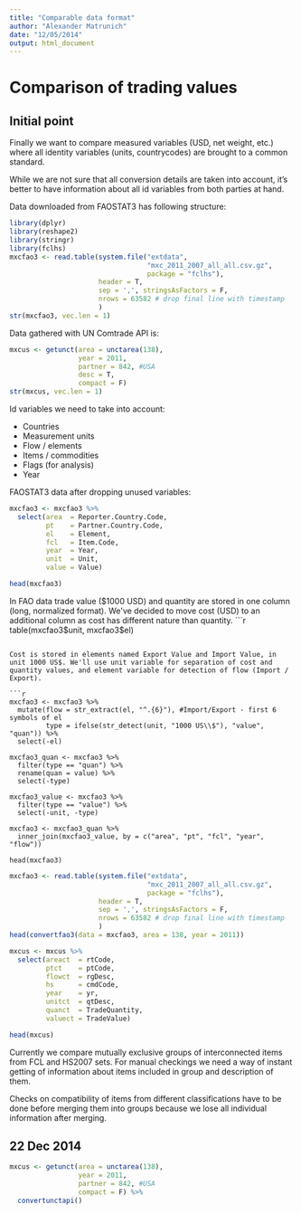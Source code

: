 ```yaml
---
title: "Comparable data format"
author: "Alexander Matrunich"
date: "12/05/2014"
output: html_document
---
```


# Comparison of trading values

## Initial point

Finally we want to compare measured variables (USD, net weight, etc.) where all identity variables (units, countrycodes) are brought to a common standard.

While we are not sure that all conversion details are taken into account, it's better to have information about all id variables from both parties at hand.

Data downloaded from FAOSTAT3 has following structure:
```r
library(dplyr)
library(reshape2)
library(stringr)
library(fclhs)
mxcfao3 <- read.table(system.file("extdata", 
                                  "mxc_2011_2007_all_all.csv.gz", 
                                  package = "fclhs"), 
                      header = T,
                      sep = ',', stringsAsFactors = F,
                      nrows = 63582 # drop final line with timestamp
                      )
str(mxcfao3, vec.len = 1)
```


Data gathered with UN Comtrade API is:

```r
mxcus <- getunct(area = unctarea(138),
                 year = 2011,
                 partner = 842, #USA
                 desc = T,
                 compact = F)
str(mxcus, vec.len = 1)
```

Id variables we need to take into account:

* Countries
* Measurement units
* Flow / elements
* Items / commodities
* Flags (for analysis)
* Year

FAOSTAT3 data after dropping unused variables:
```r
mxcfao3 <- mxcfao3 %>%
  select(area  = Reporter.Country.Code,
         pt    = Partner.Country.Code,
         el    = Element,
         fcl   = Item.Code,
         year  = Year,
         unit  = Unit,
         value = Value)

head(mxcfao3)
```

In FAO data trade value ($1000 USD) and quantity are stored in one column (long, normalized format). We've decided to move cost (USD) to an additional column as cost has 
different nature than quantity.
```r
table(mxcfao3$unit, mxcfao3$el)
```

Cost is stored in elements named Export Value and Import Value, in unit 1000 US$. We'll use unit variable for separation of cost and quantity values, and element variable for detection of flow (Import / Export).

```r
mxcfao3 <- mxcfao3 %>%
  mutate(flow = str_extract(el, "^.{6}"), #Import/Export - first 6 symbols of el
         type = ifelse(str_detect(unit, "1000 US\\$"), "value", "quan")) %>%
  select(-el)

mxcfao3_quan <- mxcfao3 %>%
  filter(type == "quan") %>%
  rename(quan = value) %>%
  select(-type)

mxcfao3_value <- mxcfao3 %>%
  filter(type == "value") %>%
  select(-unit, -type)

mxcfao3 <- mxcfao3_quan %>%
  inner_join(mxcfao3_value, by = c("area", "pt", "fcl", "year", "flow"))

head(mxcfao3)
```

```r
mxcfao3 <- read.table(system.file("extdata", 
                                  "mxc_2011_2007_all_all.csv.gz", 
                                  package = "fclhs"), 
                      header = T,
                      sep = ',', stringsAsFactors = F,
                      nrows = 63582 # drop final line with timestamp
                      )
head(convertfao3(data = mxcfao3, area = 138, year = 2011))


```


```r
mxcus <- mxcus %>%
  select(areact  = rtCode,
         ptct    = ptCode,
         flowct  = rgDesc,
         hs      = cmdCode,
         year    = yr,
         unitct  = qtDesc,
         quanct  = TradeQuantity,
         valuect = TradeValue)

head(mxcus)
```


Currently we compare mutually exclusive groups of interconnected items from FCL and HS2007 sets. For manual checkings we need a way of instant getting of information about items included in group and description of them.

Checks on compatibility of items from different classifications have to be done before merging them into groups because we lose all individual information after merging.

## 22 Dec 2014

```r
mxcus <- getunct(area = unctarea(138),
                 year = 2011,
                 partner = 842, #USA
                 compact = F) %>%
  convertunctapi()
```

